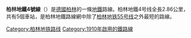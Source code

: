 {{expand|time=2015-11-04T03:54:20+00:00}}
{{unreferenced|time=2015-11-04T03:54:20+00:00}}
'''柏林地鐵4號線'''（'''{{lang-de|U-Bahnlinie 4}}'''）是[[德國|德國]][[柏林|柏林]]的一條[[柏林地鐵|地鐵]]路線。柏林地鐵4号线全長2.86公里，共有5個車站，是柏林地鐵路線網中除了[[柏林地铁55号线|柏林地铁55号线]]之外最短的路線。

{{柏林地铁4号线}}
{{柏林公共交通}}
{{Rail-stub}}{{Germany-stub}}
[[Category:柏林地铁路线|Category:柏林地铁路线]]
[[Category:1910年啟用的鐵路線|Category:1910年啟用的鐵路線]]